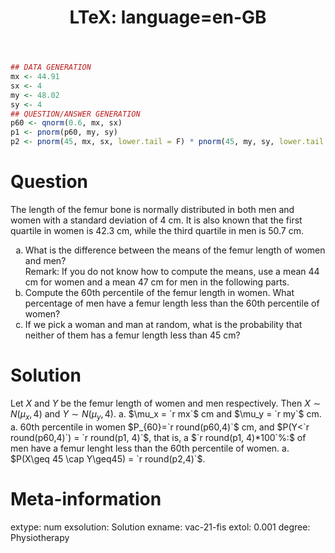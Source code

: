 % LTeX: language=en-GB
```r
## DATA GENERATION
mx <- 44.91
sx <- 4
my <- 48.02
sy <- 4
## QUESTION/ANSWER GENERATION
p60 <- qnorm(0.6, mx, sx)
p1 <- pnorm(p60, my, sy)
p2 <- pnorm(45, mx, sx, lower.tail = F) * pnorm(45, my, sy, lower.tail = F)
```

Question
========
The length of the femur bone is normally distributed in both men and women with a standard deviation of 4 cm. It is also known that the first quartile in women is 42.3 cm, while the third quartile in men is 50.7 cm.

a. What is the difference between the means of the femur length of women and men?  
Remark: If you do not know how to compute the means, use a mean 44 cm for women and a mean 47 cm for men in the following parts. 
a. Compute the 60th percentile of the femur length in women. What percentage of men have a femur length less than the 60th percentile of women?
a. If we pick a woman and man at random, what is the probability that neither of them has a femur length less than 45 cm?

Solution
========
Let $X$ and $Y$ be the femur length of women and men respectively. Then $X\sim N(\mu_x, 4)$ and $Y\sim N(\mu_y,4)$.
a. $\mu_x = `r mx`$ cm and $\mu_y = `r my`$ cm.
a. 60th percentile in women $P_{60}=`r round(p60,4)`$ cm, and $P(Y<`r round(p60,4)`) = `r round(p1, 4)`$, that is, a $`r round(p1, 4)*100`%:$ of men have a femur lenght less than the 60th percentile of women.
a. $P(X\geq 45 \cap Y\geq45) = `r round(p2,4)`$.

Meta-information 
================
extype: num
exsolution: Solution
exname: vac-21-fis
extol: 0.001
degree: Physiotherapy
 
  
